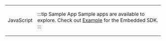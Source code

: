 
<table class='logoTable'>
<tr class='logoTr'>
<td class='logoTdLeft'>

<LogoJavaScript/>

JavaScript

</td>
<td class='logoTdRight'>

:::tip Sample App
Sample apps are available to explore. Check out [Example](https://github.com/gobeyondidentity/bi-sdk-js/tree/main/example) for the Embedded SDK.
:::

</td>
</tr>
</table>
